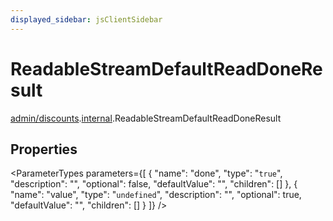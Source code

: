 ```yaml
---
displayed_sidebar: jsClientSidebar
---
```



# ReadableStreamDefaultReadDoneResult

[admin/discounts](../../modules/admin_discounts.mdx).[internal](../../admin_discounts/modules/admin_discounts.internal.mdx).ReadableStreamDefaultReadDoneResult

## Properties

<ParameterTypes parameters={[
  {
    "name": "done",
    "type": "``true``",
    "description": "",
    "optional": false,
    "defaultValue": "",
    "children": []
  },
  {
    "name": "value",
    "type": "`undefined`",
    "description": "",
    "optional": true,
    "defaultValue": "",
    "children": []
  }
]} />
